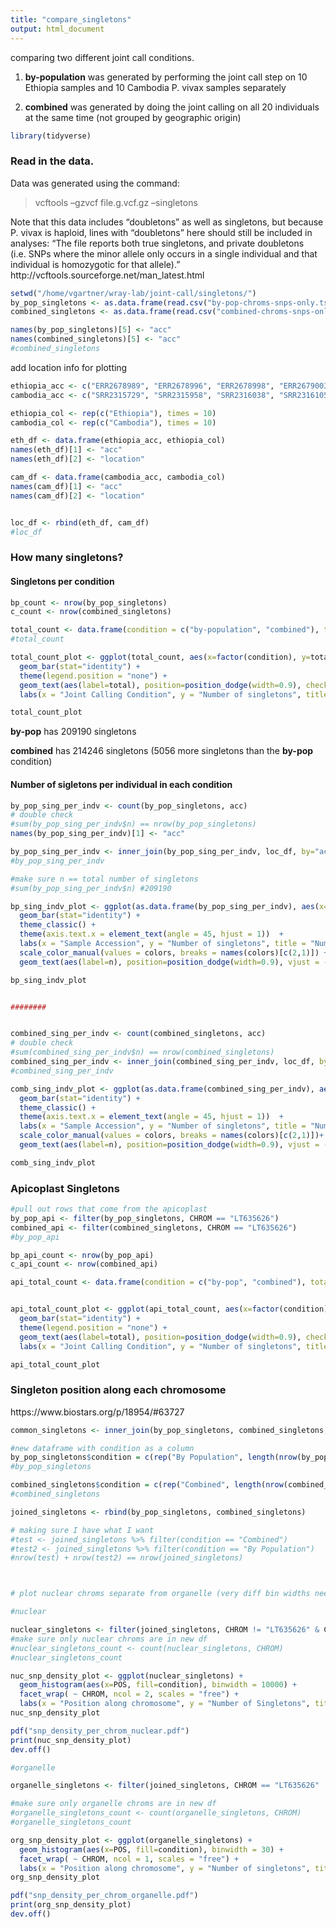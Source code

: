 ```yaml
---
title: "compare_singletons"
output: html_document
---
```


comparing two different joint call conditions.

1. **by-population** was generated by performing the joint call step on 10 Ethiopia samples and 10 Cambodia P. vivax samples separately

2. **combined** was generated by doing the joint calling on all 20 individuals at the same time (not grouped by geographic origin)

```r
library(tidyverse)
```




### Read in the data. 

Data was generated using the command:

> vcftools --gzvcf file.g.vcf.gz --singletons

Note that this data includes "doubletons" as well as singletons, but because P. vivax is haploid, lines with "doubletons" here should still be included in analyses:
"The file reports both true singletons, and private doubletons (i.e. SNPs where the minor allele only occurs in a single individual and that individual is homozygotic for that allele)." http://vcftools.sourceforge.net/man_latest.html

```r
setwd("/home/vgartner/wray-lab/joint-call/singletons/")
by_pop_singletons <- as.data.frame(read.csv("by-pop-chroms-snps-only.tsv", sep = "\t"))
combined_singletons <- as.data.frame(read.csv("combined-chroms-snps-only.tsv", sep = "\t"))

names(by_pop_singletons)[5] <- "acc"
names(combined_singletons)[5] <- "acc"
#combined_singletons

```

add location info for plotting
```r
ethiopia_acc <- c("ERR2678989", "ERR2678996", "ERR2678998", "ERR2679003", "ERR775189", "ERR775190", "ERR925409", "ERR925410", "ERR925431", "ERR925440") 
cambodia_acc <- c("SRR2315729", "SRR2315958", "SRR2316038", "SRR2316105", "SRR2316531", "SRR2316875", "SRR6361608", "SRR6361755", "SRR6361801", "SRR6361805")

ethiopia_col <- rep(c("Ethiopia"), times = 10)
cambodia_col <- rep(c("Cambodia"), times = 10)

eth_df <- data.frame(ethiopia_acc, ethiopia_col)
names(eth_df)[1] <- "acc"
names(eth_df)[2] <- "location"

cam_df <- data.frame(cambodia_acc, cambodia_col)
names(cam_df)[1] <- "acc"
names(cam_df)[2] <- "location"


loc_df <- rbind(eth_df, cam_df)
#loc_df
```


### How many singletons?

#### Singletons per condition
```r
bp_count <- nrow(by_pop_singletons)
c_count <- nrow(combined_singletons)

total_count <- data.frame(condition = c("by-population", "combined"), total = c(bp_count, c_count))
#total_count

total_count_plot <- ggplot(total_count, aes(x=factor(condition), y=total, fill=condition)) +
  geom_bar(stat="identity") +
  theme(legend.position = "none") + 
  geom_text(aes(label=total), position=position_dodge(width=0.9), check_overlap = TRUE, vjust = -.3, size = 4) + 
  labs(x = "Joint Calling Condition", y = "Number of singletons", title = "Number of singletons per condition")

total_count_plot 
```


**by-pop** has 209190 singletons

**combined** has 214246 singletons (5056 more singletons than the **by-pop** condition)



#### Number of sigletons per individual in each condition
```r
by_pop_sing_per_indv <- count(by_pop_singletons, acc)
# double check
#sum(by_pop_sing_per_indv$n) == nrow(by_pop_singletons)
names(by_pop_sing_per_indv)[1] <- "acc"

by_pop_sing_per_indv <- inner_join(by_pop_sing_per_indv, loc_df, by="acc")
#by_pop_sing_per_indv

#make sure n == total number of singletons
#sum(by_pop_sing_per_indv$n) #209190

bp_sing_indv_plot <- ggplot(as.data.frame(by_pop_sing_per_indv), aes(x=factor(acc), y=n, fill=location)) +
  geom_bar(stat="identity") +
  theme_classic() +
  theme(axis.text.x = element_text(angle = 45, hjust = 1))  +
  labs(x = "Sample Accession", y = "Number of singletons", title = "Number of singletons per individual in 'By-Population' condition") + 
  scale_color_manual(values = colors, breaks = names(colors)[c(2,1)]) + 
  geom_text(aes(label=n), position=position_dodge(width=0.9), vjust = -.3, size = 3)

bp_sing_indv_plot


########


combined_sing_per_indv <- count(combined_singletons, acc)
# double check
#sum(combined_sing_per_indv$n) == nrow(combined_singletons)
combined_sing_per_indv <- inner_join(combined_sing_per_indv, loc_df, by="acc")
#combined_sing_per_indv

comb_sing_indv_plot <- ggplot(as.data.frame(combined_sing_per_indv), aes(x=factor(acc), y=n, fill=location)) +
  geom_bar(stat="identity") +
  theme_classic() +
  theme(axis.text.x = element_text(angle = 45, hjust = 1))  +
  labs(x = "Sample Accession", y = "Number of singletons", title = "Number of singletons per individual in 'Combined' condition") + 
  scale_color_manual(values = colors, breaks = names(colors)[c(2,1)])+
  geom_text(aes(label=n), position=position_dodge(width=0.9), vjust = -.3, size = 3)

comb_sing_indv_plot

```

### Apicoplast Singletons
```r
#pull out rows that come from the apicoplast
by_pop_api <- filter(by_pop_singletons, CHROM == "LT635626")
combined_api <- filter(combined_singletons, CHROM == "LT635626")
#by_pop_api

bp_api_count <- nrow(by_pop_api)
c_api_count <- nrow(combined_api)

api_total_count <- data.frame(condition = c("by-pop", "combined"), total = c(bp_api_count, c_api_count))


api_total_count_plot <- ggplot(api_total_count, aes(x=factor(condition), y=total, fill=condition)) +
  geom_bar(stat="identity") +
  theme(legend.position = "none") + 
  geom_text(aes(label=total), position=position_dodge(width=0.9), check_overlap = TRUE, vjust = -.3, size = 4) + 
  labs(x = "Joint Calling Condition", y = "Number of singletons", title = "Number of Apicoplast singletons per condition")

api_total_count_plot

```




### Singleton position along each chromosome

https://www.biostars.org/p/18954/#63727
```r
common_singletons <- inner_join(by_pop_singletons, combined_singletons, by=c("CHROM", "POS"))

#new dataframe with condition as a column
by_pop_singletons$condition = c(rep("By Population", length(nrow(by_pop_singletons))))
#by_pop_singletons  

combined_singletons$condition = c(rep("Combined", length(nrow(combined_singletons))))
#combined_singletons

joined_singletons <- rbind(by_pop_singletons, combined_singletons)

# making sure I have what I want
#test <- joined_singletons %>% filter(condition == "Combined")
#test2 <- joined_singletons %>% filter(condition == "By Population")
#nrow(test) + nrow(test2) == nrow(joined_singletons)



# plot nuclear chroms separate from organelle (very diff bin widths needed)

#nuclear

nuclear_singletons <- filter(joined_singletons, CHROM != "LT635626" & CHROM != "LT635627")
#make sure only nuclear chroms are in new df
#nuclear_singletons_count <- count(nuclear_singletons, CHROM)
#nuclear_singletons_count

nuc_snp_density_plot <- ggplot(nuclear_singletons) + 
  geom_histogram(aes(x=POS, fill=condition), binwidth = 10000) +
  facet_wrap( ~ CHROM, ncol = 2, scales = "free") + 
  labs(x = "Position along chromosome", y = "Number of Singletons", title = "Singleton density along nuclear chromosomes per joint calling condition")
nuc_snp_density_plot

pdf("snp_density_per_chrom_nuclear.pdf")
print(nuc_snp_density_plot)
dev.off()

#organelle

organelle_singletons <- filter(joined_singletons, CHROM == "LT635626" | CHROM == "LT635627")

#make sure only organelle chroms are in new df
#organelle_singletons_count <- count(organelle_singletons, CHROM)
#organelle_singletons_count

org_snp_density_plot <- ggplot(organelle_singletons) +
  geom_histogram(aes(x=POS, fill=condition), binwidth = 30) +
  facet_wrap( ~ CHROM, ncol = 1, scales = "free") + 
  labs(x = "Position along chromosome", y = "Number of singletons", title = "Singleton density along organelle genomes per joint calling condition")
org_snp_density_plot

pdf("snp_density_per_chrom_organelle.pdf")
print(org_snp_density_plot)
dev.off()


```
